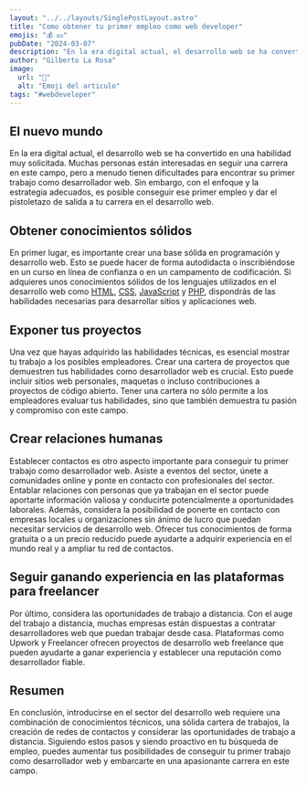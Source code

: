 ---
layout: "../../layouts/SinglePostLayout.astro"
title: "Como obtener tu primer empleo como web developer"
emojis: "💰 💵"
pubDate: "2024-03-07"
description: "En la era digital actual, el desarrollo web se ha convertido en una habilidad muy solicitada."
author: "Gilberto La Rosa"
image:
  url: "💼"
  alt: "Emoji del articulo"
tags: "#webdeveloper"
---

## El nuevo mundo

En la era digital actual, el desarrollo web se ha convertido en una habilidad muy solicitada. Muchas personas están interesadas en seguir una carrera en este campo, pero a menudo tienen dificultades para encontrar su primer trabajo como desarrollador web. Sin embargo, con el enfoque y la estrategia adecuados, es posible conseguir ese primer empleo y dar el pistoletazo de salida a tu carrera en el desarrollo web.

## Obtener conocimientos sólidos

En primer lugar, es importante crear una base sólida en programación y desarrollo web. Esto se puede hacer de forma autodidacta o inscribiéndose en un curso en línea de confianza o en un campamento de codificación. Si adquieres unos conocimientos sólidos de los lenguajes utilizados en el desarrollo web como [HTML](https://es.wikipedia.org/wiki/HTML), [CSS](https://es.wikipedia.org/wiki/CSS), [JavaScript](https://es.wikipedia.org/wiki/JavaScript) y [PHP](https://es.wikipedia.org/wiki/PHP), dispondrás de las habilidades necesarias para desarrollar sitios y aplicaciones web.

## Exponer tus proyectos

Una vez que hayas adquirido las habilidades técnicas, es esencial mostrar tu trabajo a los posibles empleadores. Crear una cartera de proyectos que demuestren tus habilidades como desarrollador web es crucial. Esto puede incluir sitios web personales, maquetas o incluso contribuciones a proyectos de código abierto. Tener una cartera no sólo permite a los empleadores evaluar tus habilidades, sino que también demuestra tu pasión y compromiso con este campo.

## Crear relaciones humanas

Establecer contactos es otro aspecto importante para conseguir tu primer trabajo como desarrollador web. Asiste a eventos del sector, únete a comunidades online y ponte en contacto con profesionales del sector. Entablar relaciones con personas que ya trabajan en el sector puede aportarte información valiosa y conducirte potencialmente a oportunidades laborales. Además, considera la posibilidad de ponerte en contacto con empresas locales u organizaciones sin ánimo de lucro que puedan necesitar servicios de desarrollo web. Ofrecer tus conocimientos de forma gratuita o a un precio reducido puede ayudarte a adquirir experiencia en el mundo real y a ampliar tu red de contactos.

## Seguir ganando experiencia en las plataformas para freelancer

Por último, considera las oportunidades de trabajo a distancia. Con el auge del trabajo a distancia, muchas empresas están dispuestas a contratar desarrolladores web que puedan trabajar desde casa. Plataformas como Upwork y Freelancer ofrecen proyectos de desarrollo web freelance que pueden ayudarte a ganar experiencia y establecer una reputación como desarrollador fiable.

## Resumen

En conclusión, introducirse en el sector del desarrollo web requiere una combinación de conocimientos técnicos, una sólida cartera de trabajos, la creación de redes de contactos y considerar las oportunidades de trabajo a distancia. Siguiendo estos pasos y siendo proactivo en tu búsqueda de empleo, puedes aumentar tus posibilidades de conseguir tu primer trabajo como desarrollador web y embarcarte en una apasionante carrera en este campo.
